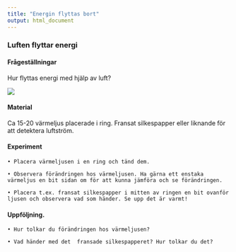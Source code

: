 ```yaml
---
title: "Energin flyttas bort"
output: html_document
---
```




### Luften flyttar energi



#### Frågeställningar

Hur flyttas energi med hjälp av luft?

![](figures/ljus.jpg)

#### Material

Ca 15-20 värmeljus placerade i ring.
Fransat silkespapper eller liknande för att detektera luftström.



#### Experiment

    • Placera värmeljusen i en ring och tänd dem.

    • Observera förändringen hos värmeljusen. Ha gärna ett enstaka värmeljus en bit sidan om för att kunna jämföra och se förändringen.

    • Placera t.ex. fransat silkespapper i mitten av ringen en bit ovanför ljusen och observera vad som händer. Se upp det är varmt!


#### Uppföljning.

    • Hur tolkar du förändringen hos värmeljusen?

    • Vad händer med det  fransade silkespapperet? Hur tolkar du det?
